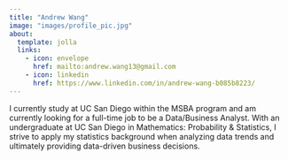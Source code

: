 ```yaml
---
title: "Andrew Wang"
image: "images/profile_pic.jpg"
about:
  template: jolla
  links: 
    - icon: envelope
      href: mailto:andrew.wang13@gmail.com
    - icon: linkedin
      href: https://www.linkedin.com/in/andrew-wang-b085b8223/
---
```


I currently study at UC San Diego within the MSBA program and am currently 
looking for a full-time job to be a Data/Business Analyst. With an undergraduate 
at UC San Diego in Mathematics: Probability & Statistics, I strive to apply 
my statistics background when analyzing data trends and ultimately providing 
data-driven business decisions.
